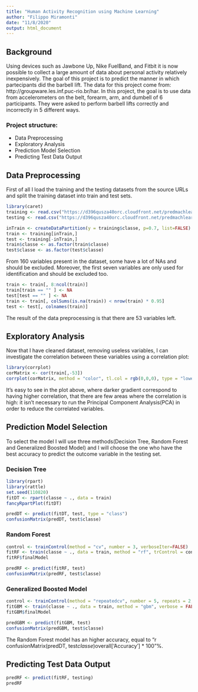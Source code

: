 ```yaml
---
title: "Human Activity Recognition using Machine Learning"
author: "Filippo Miramonti"
date: "11/8/2020"
output: html_document
---
```


## Background

Using devices such as Jawbone Up, Nike FuelBand, and Fitbit it is now possible to collect a large amount of data about personal activity relatively inexpensively. The goal of this project is to predict the manner in which partecipants did the barbell lift. The data for this project come from: http://groupware.les.inf.puc-rio.br/har.
In this project, the goal is to use data from accelerometers on the belt, forearm, arm, and dumbell of 6 participants. They were asked to perform barbell lifts correctly and incorrectly in 5 different ways.

### Project structure:

* Data Preprocessing
* Exploratory Analysis
* Prediction Model Selection
* Predicting Test Data Output

## Data Preprocessing

First of all I load the training and the testing datasets from the source URLs and split the training dataset into train and test sets.

```r
library(caret)
training <- read.csv("https://d396qusza40orc.cloudfront.net/predmachlearn/pml-training.csv")
testing <- read.csv("https://d396qusza40orc.cloudfront.net/predmachlearn/pml-testing.csv")

inTrain <- createDataPartition(y = training$classe, p=0.7, list=FALSE)
train <- training[inTrain,]
test <- training[-inTrain,]
train$classe <- as.factor(train$classe)
test$classe <- as.factor(test$classe)
```

From 160 variables present in the dataset, some have a lot of NAs and should be excluded.
Moreover, the first seven variables are only used for identification and should be excluded too.

```r
train <- train[, 8:ncol(train)]
train[train == "" ] <- NA
test[test == "" ] <- NA
train <- train[, colSums(is.na(train)) < nrow(train) * 0.95]
test <- test[, colnames(train)]
```

The result of the data preprocessing is that there are 53 variables left.

## Exploratory Analysis

Now that I have cleaned dataset, removing useless variables, I can investigate the correlation between these variables using a correlation plot:

```r
library(corrplot)
corMatrix <- cor(train[,-53])
corrplot(corMatrix, method = "color", tl.col = rgb(0,0,0), type = "lower", tl.cex = 0.8)
```

It's easy to see in the plot above, where darker gradient correspond to having higher correlation, that there are few areas where the correlation is high: it isn't necessary to run the Principal Component Analysis(PCA) in order to reduce the correlated variables.

## Prediction Model Selection

To select the model I will use three methods(Decision Tree, Random Forest and Generalized Boosted Model) and I will choose the one who have the best accuracy to predict the outcome variable in the testing set.

### Decision Tree

```r
library(rpart)
library(rattle)
set.seed(110820)
fitDT <- rpart(classe ~ ., data = train)
fancyRpartPlot(fitDT)
```
```r
predDT <- predict(fitDT, test, type = "class")
confusionMatrix(predDT, test$classe)
```

### Random Forest

```r
control <- trainControl(method = "cv", number = 3, verboseIter=FALSE)
fitRF <- train(classe ~ ., data = train, method = "rf", trControl = control)
fitRF$finalModel
```
```r
predRF <- predict(fitRF, test)
confusionMatrix(predRF, test$classe)
```

### Generalized Boosted Model

```r
control <- trainControl(method = "repeatedcv", number = 5, repeats = 2, verboseIter = FALSE)
fitGBM <- train(classe ~ ., data = train, method = "gbm", verbose = FALSE, trControl = control)
fitGBM$finalModel
```
```r
predGBM <- predict(fitGBM, test)
confusionMatrix(predGBM, test$classe)
```

The Random Forest model has an higher accuracy, equal to "r confusionMatrix(predDT, test$classe)$overall['Accuracy'] * 100"%.

## Predicting Test Data Output

```r
predRF <- predict(fitRF, testing)
predRF
```